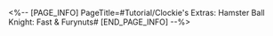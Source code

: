 <%-- [PAGE_INFO]
PageTitle=#Tutorial/Clockie's Extras: Hamster Ball Knight: Fast & Furynuts#
[END_PAGE_INFO] --%>
{{Tutorial
|sort      = 605201
|title     = Clockie's Extras: ''Hamster Ball Knight: Fast & Furynuts''
|subtitle  = 
|type      = 
|about     = 
|image1    = Tutorial Clockie's Extras Hamster Ball Knight Fast & Furynuts 1.png{{subst:void|<!--$UPLOAD:<<SpriteOutput/TutorialPic/TutorialPage_605201.png>-<Tutorial Clockie's Extras Hamster Ball Knight Fast & Furynuts 1.png>-<Tutorial Files>>-->}}
|text1     = ({{tt|Tap|on mobile}}/{{tt|Press|on controller}}/{{tt|Click|on keyboard}}) the Flip button to dodge obstacles and opponents. If you dodge right before you're about to crash into a roadblock, you will trigger {{Color|h|nobold=1|Turbo Dash}} and experience a short period of invulnerability.
|image2    = Tutorial Clockie's Extras Hamster Ball Knight Fast & Furynuts 2.png{{subst:void|<!--$UPLOAD:<<SpriteOutput/TutorialPic/TutorialPage_605202.png>-<Tutorial Clockie's Extras Hamster Ball Knight Fast & Furynuts 2.png>-<Tutorial Files>>-->}}
|text2     = Energy can be accumulated by triggering Turbo Dash and picking up supplies. When energy is full, you will enter {{Color|h|nobold=1|Nutty Blitz}} and experience a long period of invulnerability.
|image3    = Tutorial Clockie's Extras Hamster Ball Knight Fast & Furynuts 3.png{{subst:void|<!--$UPLOAD:<<SpriteOutput/TutorialPic/TutorialPage_605301.png>-<Tutorial Clockie's Extras Hamster Ball Knight Fast & Furynuts 3.png>-<Tutorial Files>>-->}}
|text3     = When you face obstacles coming from both sides, {{Color|h|nobold=1|({{tt|tap|on mobile}}/{{tt|press|on controller}}/{{tt|click|on keyboard}}) and hold the Flip button}} to stay in the middle of the Spheroid lane and pass them safely.
|image4    = Tutorial Clockie's Extras Hamster Ball Knight Fast & Furynuts 4.png{{subst:void|<!--$UPLOAD:<<SpriteOutput/TutorialPic/TutorialPage_605501.png>-<Tutorial Clockie's Extras Hamster Ball Knight Fast & Furynuts 4.png>-<Tutorial Files>>-->}}
|text4     = In Sequel Mode, the tracks will continue {{Color|h|nobold=1|endlessly}}. Challenge yourself and achieve your {{Color|h|nobold=1|highest all-time score}}!
}}